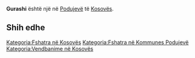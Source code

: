 {{Fshat në 
 | Emri                = Gurashi
 | EmriAlt                = 
 | NAME_SHORT_FORM=      
 | NAME_GENERIC=      
 | NAME_SORT_NAME_RO=      GURASHI
 | FULL_NAME_RO = Gurashi
 | FULL_NAME_ND_RO=Gurashi
 | SORT_NAME_RG=GURASHI
 | FULL_NAME_RG=Gurashi
 | FULL_NAME_ND_RG=Gurashi
 | SRP_NAME_SHORT_FORM=      
 | SRP_NAME_GENERIC=      
 | SRP_NAME_SORT_NAME_RO=      
 | SRP_FULL_NAME_RO = 
 | SRP_FULL_NAME_ND_RO=
 | SRP_SORT_NAME_RG=
 | SRP_FULL_NAME_RG=
 | SRP_FULL_NAME_ND_RG=
 | Emri (Rasa dhanore) = 
 | Figura              = 
 | Shteti              = Kosovo
 | Komuna              = Podujevë
 | Kodi postar         = 
 | Sipërfaqja          = 

 | Popullsia           = 

 | Regj. i popullsisë  = 
 | Dend. e popullsisë  = 
 | Faqja zyrtare       = 
 <!--- Koordinatat ----> 
 | Gjerësia            = 42.879733
 | Gjatësia            = 21.236092
 | Lartësia            = 
}}
'''Gurashi''' është një [[]] në [[Podujevë]] të [[Kosovës]].

<!-- == Gjeografia == -->
<!-- == Historia == -->
<!-- == Demografia == -->
== Shih edhe ==
{{Komuna Podujevë}}
{{Kosovo-Administrata-Cung}}

[[Kategoria:Fshatra në Kosovës]]
[[Kategoria:Fshatra në Kommunes Podujevë]]
[[Kategoria:Vendbanime në Kosovës]]